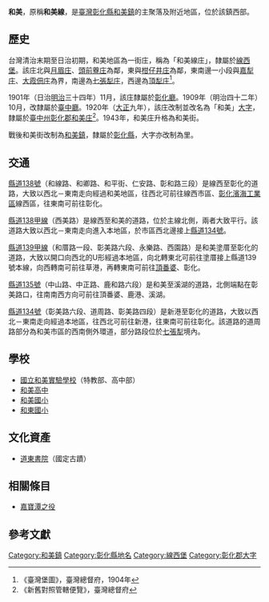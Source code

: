 {{noteTA　
|1 = zh-cn:庄; zh-hk:庄; zh-tw:庄;
}}
'''和美'''，原稱'''和美線'''，是[[臺灣|臺灣]][[彰化縣|彰化縣]][[和美鎮|和美鎮]]的主聚落及附近地區，位於該鎮西部。

==歷史==
台灣清治末期至日治初期，和美地區為一街庄，稱為「和美線庄」，隸屬於[[線西堡|線西堡]]。該庄北與[[月眉_(彰化縣)|月眉庄]]、[[頭前藔庄|頭前藔庄]]為鄰，東與[[柑仔井庄|柑仔井庄]]為鄰，東南邊一小段與[[嘉犁庄|嘉犁庄]]、[[大霞佃庄|大霞佃庄]]為界，南邊為[[七張犁庄|七張犁庄]]，西邊為[[頂犁庄|頂犁庄]]<ref>《臺灣堡圖》，臺灣總督府，1904年</ref>。

1901年（日治[[明治|明治]]三十四年）11月，該庄隸屬於[[彰化廳|彰化廳]]。1909年（明治四十二年）10月，改隸屬於[[臺中廳|臺中廳]]。1920年（[[大正|大正]]九年），該庄改制並改名為「和美」[[大字|大字]]，隸屬於[[臺中州|臺中州]][[彰化郡|彰化郡]][[和美街|和美庄]]<ref>《新舊對照管轄便覽》，臺灣總督府</ref>。1943年，和美庄升格為和美街。

戰後和美街改制為[[和美鎮|和美鎮]]，隸屬於[[彰化縣|彰化縣]]，大字亦改制為里。

==交通==
[[縣道138號|縣道138號]]（和線路、和卿路、和平街、仁安路、彰和路三段）是線西至彰化的道路，大致以西北－東南走向經過和美地區，往西北可前往線西市區、[[彰化濱海工業區|彰化濱海工業區]]線西區，往東南可前往彰化。

[[縣道138號#甲線|縣道138甲線]]（西美路）是線西至和美的道路，位於主線北側，兩者大致平行。該道路大致以西北－東南走向進入本地區，於市區西北邊接上[[縣道134號|縣道134號]]。

[[縣道139號#甲線（已解編）|縣道139甲線]]（和厝路一段、彰美路六段、永樂路、西園路）是和美塗厝至彰化的道路，大致以開口向西北的U形經過本地區，向北轉東北可前往塗厝接上縣道139號本線，向西轉南可前往草港，再轉東南可前往[[頂番婆|頂番婆]]、彰化。

[[縣道135號|縣道135號]]（中山路、中正路、鹿和路六段）是和美至溪湖的道路，北側端點在彰美路口，往南南西方向可前往頂番婆、鹿港、溪湖。

[[縣道134號|縣道134號]]（彰美路六段、道周路、彰美路四段）是新港至彰化的道路，大致以西北－東南走向經過本地區，往西北可前往新港，往東南可前往彰化。該道路的道周路部分為和美市區的西南側外環道，部分路段位於[[七張犁|七張犁]]境內。

==學校==
*[[國立和美實驗學校|國立和美實驗學校]]（特教部、高中部）
*[[和美高中|和美高中]]
*[[和美國小|和美國小]]
*[[和東國小|和東國小]]

==文化資產==
*[[道東書院|道東書院]]（國定古蹟）

== 相關條目 ==

* [[嘉寶潭之役|嘉寶潭之役]]

==參考文獻==
{{reflist}}

{{彰化郡}}

[[Category:和美鎮|Category:和美鎮]]
[[Category:彰化縣地名|Category:彰化縣地名]]
[[Category:線西堡|Category:線西堡]]
[[Category:彰化郡大字|Category:彰化郡大字]]